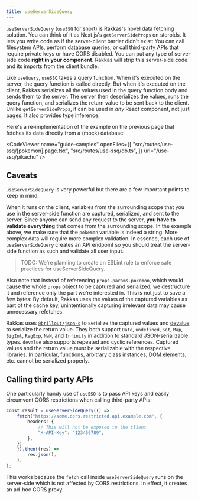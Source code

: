 ```yaml
---
title: useServerSideQuery
---
```


`useServerSideQuery` (`useSSQ` for short) is Rakkas's novel data fetching solution. You can think of it as Next.js's `getServerSideProps` on steroids. It lets you write code as if the server-client barrier didn't exist: You can call filesystem APIs, perform database queries, or call third-party APIs that require private keys or have CORS disabled. You can put any type of server-side code **right in your component**. Rakkas will strip this server-side code and its imports from the client bundle.

Like `useQuery`, `useSSQ` takes a query function. When it's executed on the server, the query function is called directly. But when it's executed on the client, Rakkas serializes all the values used in the query function body and sends them to the server. The server then deserializes the values, runs the query function, and serializes the return value to be sent back to the client. Unlike `getServerSideProps`, it can be used in _any_ React component, not just pages. It also provides type inference.

Here's a re-implementation of the example on the previous page that fetches its data directly from a (mock) database:

<CodeViewer
	name="guide-samples"
	openFiles={[
		"src/routes/use-ssq/[pokemon].page.tsx",
		"src/routes/use-ssq/db.ts",
	]}
	url="/use-ssq/pikachu"
/>

## Caveats

`useServerSideQuery` is very powerful but there are a few important points to keep in mind:

When it runs on the client, variables from the surrounding scope that you use in the server-side function are captured, serialized, and sent to the server. Since anyone can send any request to the server, **you have to validate everything** that comes from the surrounding scope. In the example above, we make sure that the `pokemon` variable is indeed a string. More complex data will require more complex validation. In essence, each use of `useServerSideQuery` creates an API endpoint so you should treat the server-side function as such and validate all user input.

> TODO: We're planning to create an ESLint rule to enforce safe practices for useServerSideQuery.

Also note that instead of referencing `props.params.pokemon`, which would cause the whole `props` object to be captured and serialized, we destructure it and reference only the part we're interested in. This is not just to save a few bytes: By default, Rakkas uses the values of the captured variables as part of the cache key, unintentionally capturing irrelevant data may cause unnecessary refetches.

Rakkas uses [`@brillout/json-s`](https://github.com/brillout/json-s) to serialize the captured values and [devalue](https://github.com/Rich-Harris/devalue) to serialize the return value. They both support `Date`, `undefined`, `Set`, `Map`, `BigInt`, `RegExp`, `NaN`, and `Infinity` in addition to standard JSON-serializable types. `devalue` also supports repeated and cyclic references. Captured values and the return value must be serializable with the respective libraries. In particular, functions, arbitrary class instances, DOM elements, etc. cannot be serialized properly.

## Calling third party APIs

One particularly handy use of `useSSQ` is to pass API keys and easily circumvent CORS restrictions when calling third-party APIs:

```ts
const result = useServerSideQuery(() =>
	fetch("https://some.cors.restricted.api.example.com", {
		headers: {
			// This will not be exposed to the client
			"X-API-Key": "123456789",
		},
	})
	}).then((res) =>
		res.json(),
	),
);
```

This works because the `fetch` call inside `useServerSideQuery` runs on the server-side which is not affected by CORS restrictions. In effect, it creates an ad-hoc CORS proxy.
